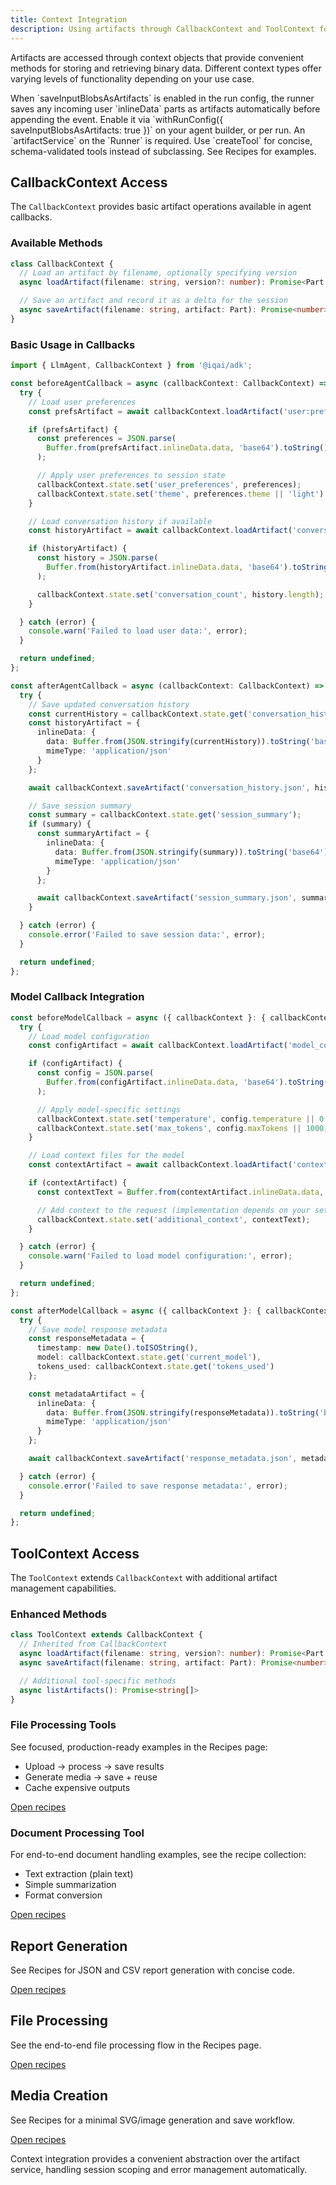 ```yaml
---
title: Context Integration
description: Using artifacts through CallbackContext and ToolContext for file management and data processing
---
```



Artifacts are accessed through context objects that provide convenient methods for storing and retrieving binary data. Different context types offer varying levels of functionality depending on your use case.

<Callout type="info" title="Auto-save input blobs">
When `saveInputBlobsAsArtifacts` is enabled in the run config, the runner saves any incoming user `inlineData` parts as artifacts automatically before appending the event. Enable it via `withRunConfig({ saveInputBlobsAsArtifacts: true })` on your agent builder, or per run. An `artifactService` on the `Runner` is required.
</Callout>

<Callout type="info" title="Prefer createTool">
Use `createTool` for concise, schema-validated tools instead of subclassing. See Recipes for examples.
</Callout>

## CallbackContext Access

The `CallbackContext` provides basic artifact operations available in agent callbacks.

### Available Methods

```typescript
class CallbackContext {
  // Load an artifact by filename, optionally specifying version
  async loadArtifact(filename: string, version?: number): Promise<Part | undefined>

  // Save an artifact and record it as a delta for the session
  async saveArtifact(filename: string, artifact: Part): Promise<number>
}
```

### Basic Usage in Callbacks

```typescript
import { LlmAgent, CallbackContext } from '@iqai/adk';

const beforeAgentCallback = async (callbackContext: CallbackContext) => {
  try {
    // Load user preferences
    const prefsArtifact = await callbackContext.loadArtifact('user:preferences.json');

    if (prefsArtifact) {
      const preferences = JSON.parse(
        Buffer.from(prefsArtifact.inlineData.data, 'base64').toString()
      );

      // Apply user preferences to session state
      callbackContext.state.set('user_preferences', preferences);
      callbackContext.state.set('theme', preferences.theme || 'light');
    }

    // Load conversation history if available
    const historyArtifact = await callbackContext.loadArtifact('conversation_history.json');

    if (historyArtifact) {
      const history = JSON.parse(
        Buffer.from(historyArtifact.inlineData.data, 'base64').toString()
      );

      callbackContext.state.set('conversation_count', history.length);
    }

  } catch (error) {
    console.warn('Failed to load user data:', error);
  }

  return undefined;
};

const afterAgentCallback = async (callbackContext: CallbackContext) => {
  try {
    // Save updated conversation history
    const currentHistory = callbackContext.state.get('conversation_history') || [];
    const historyArtifact = {
      inlineData: {
        data: Buffer.from(JSON.stringify(currentHistory)).toString('base64'),
        mimeType: 'application/json'
      }
    };

    await callbackContext.saveArtifact('conversation_history.json', historyArtifact);

    // Save session summary
    const summary = callbackContext.state.get('session_summary');
    if (summary) {
      const summaryArtifact = {
        inlineData: {
          data: Buffer.from(JSON.stringify(summary)).toString('base64'),
          mimeType: 'application/json'
        }
      };

      await callbackContext.saveArtifact('session_summary.json', summaryArtifact);
    }

  } catch (error) {
    console.error('Failed to save session data:', error);
  }

  return undefined;
};
```

### Model Callback Integration

```typescript
const beforeModelCallback = async ({ callbackContext }: { callbackContext: CallbackContext }) => {
  try {
    // Load model configuration
    const configArtifact = await callbackContext.loadArtifact('model_config.json');

    if (configArtifact) {
      const config = JSON.parse(
        Buffer.from(configArtifact.inlineData.data, 'base64').toString()
      );

      // Apply model-specific settings
      callbackContext.state.set('temperature', config.temperature || 0.7);
      callbackContext.state.set('max_tokens', config.maxTokens || 1000);
    }

    // Load context files for the model
    const contextArtifact = await callbackContext.loadArtifact('context_data.txt');

    if (contextArtifact) {
      const contextText = Buffer.from(contextArtifact.inlineData.data, 'base64').toString();

      // Add context to the request (implementation depends on your setup)
      callbackContext.state.set('additional_context', contextText);
    }

  } catch (error) {
    console.warn('Failed to load model configuration:', error);
  }

  return undefined;
};

const afterModelCallback = async ({ callbackContext }: { callbackContext: CallbackContext }) => {
  try {
    // Save model response metadata
    const responseMetadata = {
      timestamp: new Date().toISOString(),
      model: callbackContext.state.get('current_model'),
      tokens_used: callbackContext.state.get('tokens_used')
    };

    const metadataArtifact = {
      inlineData: {
        data: Buffer.from(JSON.stringify(responseMetadata)).toString('base64'),
        mimeType: 'application/json'
      }
    };

    await callbackContext.saveArtifact('response_metadata.json', metadataArtifact);

  } catch (error) {
    console.error('Failed to save response metadata:', error);
  }

  return undefined;
};
```

## ToolContext Access

The `ToolContext` extends `CallbackContext` with additional artifact management capabilities.

### Enhanced Methods

```typescript
class ToolContext extends CallbackContext {
  // Inherited from CallbackContext
  async loadArtifact(filename: string, version?: number): Promise<Part | undefined>
  async saveArtifact(filename: string, artifact: Part): Promise<number>

  // Additional tool-specific methods
  async listArtifacts(): Promise<string[]>
}
```

### File Processing Tools

See focused, production-ready examples in the Recipes page:

- Upload → process → save results
- Generate media → save + reuse
- Cache expensive outputs

[Open recipes](/docs/framework/artifacts/recipes)

### Document Processing Tool

For end-to-end document handling examples, see the recipe collection:

- Text extraction (plain text)
- Simple summarization
- Format conversion

[Open recipes](/docs/framework/artifacts/recipes)

## Report Generation

See Recipes for JSON and CSV report generation with concise code.

[Open recipes](/docs/framework/artifacts/recipes)

## File Processing

See the end-to-end file processing flow in the Recipes page.

[Open recipes](/docs/framework/artifacts/recipes)

## Media Creation

See Recipes for a minimal SVG/image generation and save workflow.

[Open recipes](/docs/framework/artifacts/recipes)

<Callout type="info">
Context integration provides a convenient abstraction over the artifact service, handling session scoping and error management automatically.
</Callout>